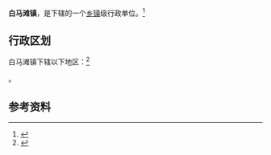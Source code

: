 {{中国乡级行政区|61/06/31/101/000}}

'''白马滩镇'''，是{{PRC admin/fullname|61/06/31/101/000|3}}下辖的一个[[乡镇|乡镇]]级行政单位。<ref>{{PRC admin/ref sgc|{{PRC admin/parent|61/06/31/101/000}}}}</ref>

== 行政区划 ==

白马滩镇下辖以下地区：<ref>{{PRC admin/ref sgc|61/06/31/101/000}}</ref>

{{PRC admin/children|61/06/31/101/000}}。

== 参考资料 ==

{{reflist}}

{{行政区划小作品}}
{{PRC admin/navcat|61/06/31/101/000}}